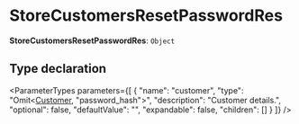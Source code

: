 
# StoreCustomersResetPasswordRes

 **StoreCustomersResetPasswordRes**: `Object`

## Type declaration

<ParameterTypes parameters={[
  {
    "name": "customer",
    "type": "Omit&#60;[Customer](../../entities/classes/entities.Customer.mdx), \"password_hash\"&#62;",
    "description": "Customer details.",
    "optional": false,
    "defaultValue": "",
    "expandable": false,
    "children": []
  }
]} />

